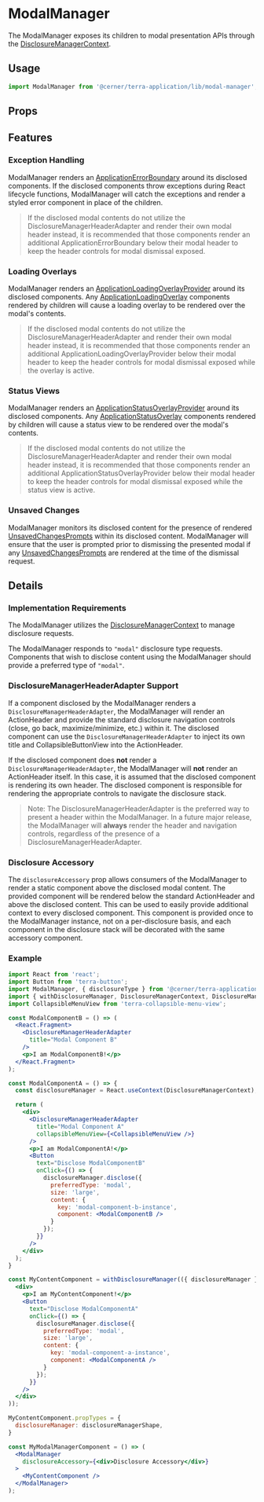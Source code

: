 
# ModalManager

The ModalManager exposes its children to modal presentation APIs through the
[DisclosureManagerContext](/application/cerner-terra-application-docs/contexts/disclosure-manager-context).

## Usage

```jsx
import ModalManager from '@cerner/terra-application/lib/modal-manager';
```

## Props

<PropsTable />

## Features

### Exception Handling

ModalManager renders an [ApplicationErrorBoundary](/application/cerner-terra-application-docs/components/application-error-boundary)
around its disclosed components. If the disclosed components throw exceptions during React lifecycle functions, ModalManager will
catch the exceptions and render a styled error component in place of the children.

> If the disclosed modal contents do not utilize the DisclosureManagerHeaderAdapter and render their own modal header instead,
> it is recommended that those components render an additional ApplicationErrorBoundary below their modal header to keep the
> header controls for modal dismissal exposed.

### Loading Overlays

ModalManager renders an [ApplicationLoadingOverlayProvider](/application/cerner-terra-application-docs/components/application-loading-overlay-provider)
around its disclosed components. Any [ApplicationLoadingOverlay](/application/cerner-terra-application-docs/components/application-loading-overlay)
components rendered by children will cause a loading overlay to be rendered over the modal's contents.

> If the disclosed modal contents do not utilize the DisclosureManagerHeaderAdapter and render their own modal header instead,
> it is recommended that those components render an additional ApplicationLoadingOverlayProvider below their modal header to keep
> the header controls for modal dismissal exposed while the overlay is active.

### Status Views

ModalManager renders an [ApplicationStatusOverlayProvider](/application/cerner-terra-application-docs/components/application-status-overlay-provider)
around its disclosed components. Any [ApplicationStatusOverlay](/application/cerner-terra-application-docs/components/application-status-overlay)
components rendered by children will cause a status view to be rendered over the modal's contents.

> If the disclosed modal contents do not utilize the DisclosureManagerHeaderAdapter and render their own modal header instead,
> it is recommended that those components render an additional ApplicationStatusOverlayProvider below their modal header to keep
> the header controls for modal dismissal exposed while the status view is active.

### Unsaved Changes

ModalManager monitors its disclosed content for the presence of rendered [UnsavedChangesPrompts](/application/cerner-terra-application-docs/components/unsaved-changes-prompt)
within its disclosed content. ModalManager will ensure that the user is prompted prior to dismissing the presented modal if any
[UnsavedChangesPrompts](/application/cerner-terra-application-docs/components/unsaved-changes-prompt) are rendered at the time of the dismissal request.

## Details

### Implementation Requirements

The ModalManager utilizes the [DisclosureManagerContext](/application/cerner-terra-application-docs/contexts/disclosure-manager-context) to manage disclosure requests.

The ModalManager responds to `"modal"` disclosure type requests. Components that wish to disclose content using the ModalManager
should provide a preferred type of `"modal"`.

### DisclosureManagerHeaderAdapter Support

If a component disclosed by the ModalManager renders a `DisclosureManagerHeaderAdapter`, the ModalManager will render an ActionHeader
and provide the standard disclosure navigation controls (close, go back, maximize/minimize, etc.) within it. The disclosed component
can use the `DisclosureManagerHeaderAdapter` to inject its own title and CollapsibleButtonView into the ActionHeader.

If the disclosed component does **not** render a `DisclosureManagerHeaderAdapter`, the ModalManager will **not** render an ActionHeader itself.
In this case, it is assumed that the disclosed component is rendering its own header. The disclosed component is responsible for rendering
the appropriate controls to navigate the disclosure stack.

> Note: The DisclosureManagerHeaderAdapter is the preferred way to present a header within the ModalManager.
> In a future major release, the ModalManager will **always** render the header and navigation controls, regardless of the presence of a DisclosureManagerHeaderAdapter.

### Disclosure Accessory

The `disclosureAccessory` prop allows consumers of the ModalManager to render a static component above the disclosed modal content.
The provided component will be rendered below the standard ActionHeader and above the disclosed content. This can be used to easily
provide additional context to every disclosed component. This component is provided once to the ModalManager instance, not on a per-disclosure basis,
and each component in the disclosure stack will be decorated with the same accessory component.

### Example

```jsx
import React from 'react';
import Button from 'terra-button';
import ModalManager, { disclosureType } from '@cerner/terra-application/lib/modal-manager';
import { withDisclosureManager, DisclosureManagerContext, DisclosureManagerHeaderAdapter } from '@cerner/terra-application/lib/disclosure-manager';
import CollapsibleMenuView from 'terra-collapsible-menu-view';

const ModalComponentB = () => (
  <React.Fragment>
    <DisclosureManagerHeaderAdapter
      title="Modal Component B"
    />
    <p>I am ModalComponentB!</p>
  </React.Fragment>
);

const ModalComponentA = () => {
  const disclosureManager = React.useContext(DisclosureManagerContext);

  return (
    <div>
      <DisclosureManagerHeaderAdapter
        title="Modal Component A"
        collapsibleMenuView={<CollapsibleMenuView />}
      />
      <p>I am ModalComponentA!</p>
      <Button
        text="Disclose ModalComponentB"
        onClick={() => {
          disclosureManager.disclose({
            preferredType: 'modal',
            size: 'large',
            content: {
              key: 'modal-component-b-instance',
              component: <ModalComponentB />
            }
          });
        }}
      />
    </div>
  );
}

const MyContentComponent = withDisclosureManager(({ disclosureManager }) => (
  <div>
    <p>I am MyContentComponent!</p>
    <Button
      text="Disclose ModalComponentA"
      onClick={() => {
        disclosureManager.disclose({
          preferredType: 'modal',
          size: 'large',
          content: {
            key: 'modal-component-a-instance',
            component: <ModalComponentA />
          }
        });
      }}
    />
  </div>
));

MyContentComponent.propTypes = {
  disclosureManager: disclosureManagerShape,
}

const MyModalManagerComponent = () => (
  <ModalManager
    disclosureAccessory={<div>Disclosure Accessory</div>}
  >
    <MyContentComponent />
  </ModalManager>
);
```

